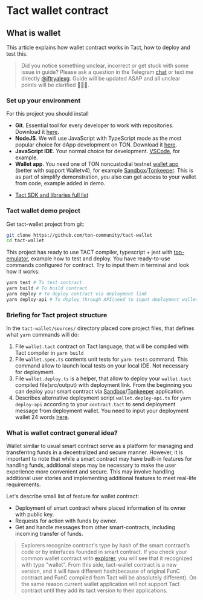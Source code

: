 # Tact wallet contract
## What is wallet

This article explains how wallet contract works in Tact, how to deploy and test this.

>Did you notice something unclear, incorrect or get stuck with some issue in guide? Please ask a question in the Telegram [chat](https://t.me/tondev_eng) or text me directly [@iftryalexg](https://t.me/iftryalexg). Guide will be updated ASAP and all unclear points will be clarified 🚒💦🔥.


### Set up your environment

For this project you should install 


* **Git**. Essential tool for every developer to work with repositories. Download it [here](https://git-scm.com/downloads).
* **NodeJS**. We will use JavaScript with TypeScript mode as the most popular choice for dApp development on TON. Download it [here](https://nodejs.org/en/download/).
* **JavaScript IDE**. Your normal choice for development. [VSCode](https://code.visualstudio.com/download), for example.
* **Wallet app**. You need one of TON noncustodial testnet [wallet app](docs/participate/wallets/apps) (better with support Walletv4), for example [Sandbox](https://apps.apple.com/app/ton-development-wallet/id1607857373)/[Tonkeeper](https://tonkeeper.com/). This is as part of simplify demonstration, you also can get access to your wallet from code, example added in demo. 

- [Tact SDK and libraries full list](docs/develop/tact/introduce/tact-sdk)


### Tact wallet demo project
Get tact-wallet project from git:

```bash
git clone https://github.com/ton-community/tact-wallet
cd tact-wallet
```

This project has ready to use TACT compiler, typescript + jest with [ton-emulator](https://github.com/ton-community/ton-emulator), example how to test and deploy.
You have ready-to-use commands configured for contract. Try to input them in terminal and look how it works:

```bash
yarn test # To test contract
yarn build # To build contract
yarn deploy # To deploy contract via deployment link
yarn deploy-api # To deploy through API(need to input deployment wallet in wallet.deploy-api.ts before using)
```

### Briefing for Tact project structure

In the `tact-wallet/sources/` directory placed core project files, that defines what `yarn` commands will do:

1. File `wallet.tact` contract on Tact language, that will be compiled with Tact compiler in `yarn build`
2. File `wallet.spec.ts` contents unit tests for `yarn tests` command. This command allow to launch local tests on your local IDE. Not necessary for deployment.
3. File `wallet.deploy.ts` is a helper, that allow to deploy your `wallet.tact` compiled file(src/output) with deployment link. From the beginning you can deploy your smart contract via [Sandbox](https://apps.apple.com/app/ton-development-wallet/id1607857373)/[Tonkeeper](https://tonkeeper.com/) application.
4. Describes alternative deployment script `wallet.deploy-api.ts` for `yarn deploy-api` according to your `contract.tact` to send deployment message from deployment wallet. You need to input your deployment wallet 24 words [here](sources/wallet.deploy-api.ts#L19).


### What is wallet contract general idea?

Wallet similar to usual smart contract serve as a platform for managing and transferring funds in a decentralized and secure manner. However, it is important to note that while a smart contract may have built-in features for handling funds, additional steps may be necessary to make the user experience more convenient and secure. This may involve handling additional user stories and implementing additional features to meet real-life requirements.

Let's describe small list of feature for wallet contract:
* Deployment of smart contract where placed information of its owner with public key.
* Requests for action with funds by owner.
* Get and handle messages from other smart-contracts, including incoming transfer of funds.

> Explorers recognize contract's type by hash of the smart contract's code or by interfaces founded in smart contract. If you check your common wallet contract with [explorer](https://tonscan.org/), you will see that it recognized with type "wallet". From this side, tact-wallet contract is a new version, and it will have different hash(because of original FunC contract and FunC compiled from Tact will be absolutely different). On the same reason current wallet application will not support Tact contract until they add its tact version to their applications.

